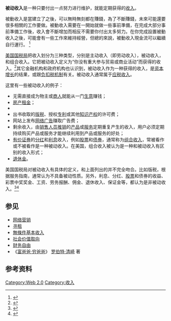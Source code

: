 '''被动收入'''是一种只要付出一点努力进行维护，就能定期获得的[[收入|收入]]。

被動收入是當建立了之後，可以無時無刻都在賺錢，為了不斷賺錢，未來可能還要很多相關的工作要做。被動收入需要在一開始就做一些事前準備，在完成大部分事前準備工作後，收入會不斷增加而相反不需要你付出太多努力。在你完成設置被動收入之後，可能會有一些工作來維持經營，但總的來說，被動收入現金流可以繼續自行運行。 <ref>{{Cite web |url=https://wswealthsystem.com/2019/03/beginner-guide-passive-income |title=被動收入–初學者指南 |access-date=2020-10-28 |archive-date=2021-01-18 |archive-url=https://web.archive.org/web/20210118015150/https://wswealthsystem.com/2019/03/beginner-guide-passive-income |dead-url=no }}</ref>

[[美国国家税务局|美国国税局]]把收入划分为三种类型，分别是主动收入（即劳动收入），被动收入，和组合收入。它把被动收入定义为“你没有重大参与贸易或商业活动”而获得的收入。<ref>{{cite web
| url = http://www.irs.gov/taxtopics/tc425.html
| title = Topic 425 - Passive Activities– Losses and Credits
| accessdate = 2009-06-18
| archive-date = 2009-07-19
| archive-url = https://web.archive.org/web/20090719041046/http://www.irs.gov/taxtopics/tc425.html
| dead-url = no
}}</ref>其它金融机构和政府机构也认识到，被动收入作为一种获得的收入，是[[资本|资本]][[增值|增长]]的结果，或跟[[负扣税|负扣税机制]]有关。被动收入通常属于[[所得稅|应税收入]]。

这里有一些被动收入的例子：
* 无需直接成为物主或[[商人|商人]]就能从一门[[生意|生意]]赚钱；
* [[房产|房产]][[出租|租金]]；
* 
* 出书收取的[[版税|版税]]、授权[[专利|专利]]或其他[[知识产权|知识产权]]的许可费；
* 网站上发布[[网络广告|网络广告]]赚取广告费；
* 剩余收入，由[[销售员|销售人员]][[销售|推销]]的[[产品|产品]]或[[服务|服务]]定期重复产生的收入，用户必须定期持续购买产品或服务才能继续利用到产品或服务的好处；
* [[有价证券|有价证券]]的[[红利|分红]]和[[利息|利息]]收入，例如[[股票|股票]]和[[债券|债券]]，通常称为[[投资组合|组合收入]]，常被看作或不被看作是一种被动收入。在美国，组合收入被认为是一种和被动收入有区别的收入形式；
* [[退休金|退休金]]。

美国国税局对被动收入有具体的定义，和上面列出的并不完全吻合。比如版税，根据服务指南，通常认为不具备被动性质。另外，利息、分红、[[股票|股票]]和债券的收益、彩票中奖奖金、工资、劳务报酬、佣金、退休收入、保证金等，都认为是非被动收入。<ref>{{Cite web |url=http://www.irs.gov/businesses/small/article/0,,id=146330,00.html |title=存档副本 |accessdate=2011-05-18 |archive-date=2011-05-25 |archive-url=https://web.archive.org/web/20110525141135/http://www.irs.gov/businesses/small/article/0,,id=146330,00.html |dead-url=no }}</ref><ref>{{Cite web |url=http://www.law.cornell.edu/uscode/uscode26/usc_sec_26_00000469----000-.html |title=存档副本 |accessdate=2011-05-18 |archive-date=2010-08-10 |archive-url=https://web.archive.org/web/20100810015416/http://www.law.cornell.edu/uscode/uscode26/usc_sec_26_00000469----000-.html |dead-url=no }}</ref>

== 参见 ==
* [[网络营销|网络营销]]
* [[寻租|寻租]]
* [[無條件基本收入|無條件基本收入]]
* [[社会价值取向|社会价值取向]]
* [[财务自由|财务自由]]
* 《[[富爸爸·穷爸爸|富爸爸·穷爸爸]]》 [[罗伯特·清崎|罗伯特·清崎]] 著

== 参考资料 ==
{{Reflist}}

[[Category:Web_2.0|Category:Web 2.0]]
[[Category:收入|Category:收入]]